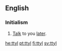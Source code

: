 ==English==

===Initialism===
{{rfc-header|Initialism}}
{{en-initialism}}

# {{lb|en|Internet}} [[talk|Talk]] to you [[later]].

[[he:ttyl]]
[[pt:ttyl]]
[[fi:ttyl]]
[[sv:ttyl]]